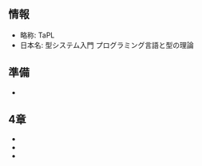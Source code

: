 <Config
  title="Reading: Types and Programming Languages(Benjamin C. Pierce)"
  published
  />

## 情報

- 略称: TaPL
- 日本名: 型システム入門 プログラミング言語と型の理論

## 準備

- <LinkToPath href="./misc-ocaml-excercise" />

## 4章

- <LinkToPath href="./chap4-in-rust" />
- <LinkToPath href="./chap4-in-ocaml" />
- <LinkToPath href="./chap4-in-wolfram" />

